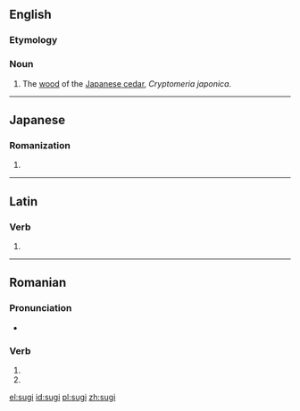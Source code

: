 {{also|-sugi}}
==English==

===Etymology===
{{etyl|ja|en}} {{m|ja|すぎ}}

===Noun===
{{en-noun|-}}

# The [[wood]] of the [[Japanese cedar]], ''Cryptomeria japonica''.

----

==Japanese==

===Romanization===
{{ja-romaji}}

# {{ja-romanization of|すぎ}}

----

==Latin==

===Verb===
{{la-verb-form|sūgī}}

# {{inflection of|sūgō||pres|pasv|inf|lang=la}}

----

==Romanian==

===Pronunciation===
* {{IPA|[sud͡ʒʲ]|lang=ro}}

===Verb===
{{head|ro|verb form}}

# {{ro-form-verb|2s|pres|suge}}
# {{ro-form-verb|2s|sub|suge}}

[[el:sugi]]
[[id:sugi]]
[[pl:sugi]]
[[zh:sugi]]